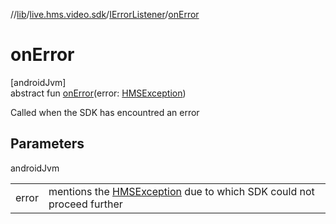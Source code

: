 //[lib](../../../index)/[live.hms.video.sdk](../index)/[IErrorListener](index)/[onError](on-error)

# onError

[androidJvm]\
abstract fun [onError](on-error)(error: [HMSException](../../live.hms.video.error/-h-m-s-exception/index))

Called when the SDK has encountred an error

## Parameters

androidJvm

|       |                                                                                                                           |
| ----- | ------------------------------------------------------------------------------------------------------------------------- |
| error | mentions the [HMSException](../../live.hms.video.error/-h-m-s-exception/index) due to which SDK could not proceed further |
